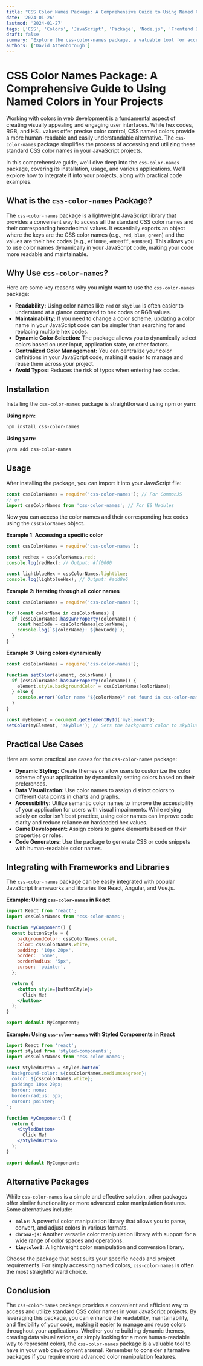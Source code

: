 ```yaml
---
title: "CSS Color Names Package: A Comprehensive Guide to Using Named Colors in Your Projects"
date: '2024-01-26'
lastmod: '2024-01-27'
tags: ['CSS', 'Colors', 'JavaScript', 'Package', 'Node.js', 'Frontend Development', 'Web Design']
draft: false
summary: "Explore the css-color-names package, a valuable tool for accessing and utilizing standard CSS color names in your JavaScript projects. Learn how to install, import, and use this package with practical examples and use cases."
authors: ['David Attenborough']
---
```


# CSS Color Names Package: A Comprehensive Guide to Using Named Colors in Your Projects

Working with colors in web development is a fundamental aspect of creating visually appealing and engaging user interfaces. While hex codes, RGB, and HSL values offer precise color control, CSS named colors provide a more human-readable and easily understandable alternative. The `css-color-names` package simplifies the process of accessing and utilizing these standard CSS color names in your JavaScript projects.

In this comprehensive guide, we'll dive deep into the `css-color-names` package, covering its installation, usage, and various applications. We'll explore how to integrate it into your projects, along with practical code examples.

## What is the `css-color-names` Package?

The `css-color-names` package is a lightweight JavaScript library that provides a convenient way to access all the standard CSS color names and their corresponding hexadecimal values. It essentially exports an object where the keys are the CSS color names (e.g., `red`, `blue`, `green`) and the values are their hex codes (e.g., `#ff0000`, `#0000ff`, `#008000`). This allows you to use color names dynamically in your JavaScript code, making your code more readable and maintainable.

## Why Use `css-color-names`?

Here are some key reasons why you might want to use the `css-color-names` package:

*   **Readability:** Using color names like `red` or `skyblue` is often easier to understand at a glance compared to hex codes or RGB values.
*   **Maintainability:** If you need to change a color scheme, updating a color name in your JavaScript code can be simpler than searching for and replacing multiple hex codes.
*   **Dynamic Color Selection:** The package allows you to dynamically select colors based on user input, application state, or other factors.
*   **Centralized Color Management:** You can centralize your color definitions in your JavaScript code, making it easier to manage and reuse them across your project.
*   **Avoid Typos:**  Reduces the risk of typos when entering hex codes.

## Installation

Installing the `css-color-names` package is straightforward using npm or yarn:

**Using npm:**

```bash
npm install css-color-names
```

**Using yarn:**

```bash
yarn add css-color-names
```

## Usage

After installing the package, you can import it into your JavaScript file:

```javascript
const cssColorNames = require('css-color-names'); // For CommonJS
// or
import cssColorNames from 'css-color-names'; // For ES Modules
```

Now you can access the color names and their corresponding hex codes using the `cssColorNames` object.

**Example 1: Accessing a specific color**

```javascript
const cssColorNames = require('css-color-names');

const redHex = cssColorNames.red;
console.log(redHex); // Output: #ff0000

const lightblueHex = cssColorNames.lightblue;
console.log(lightblueHex); // Output: #add8e6
```

**Example 2: Iterating through all color names**

```javascript
const cssColorNames = require('css-color-names');

for (const colorName in cssColorNames) {
  if (cssColorNames.hasOwnProperty(colorName)) {
    const hexCode = cssColorNames[colorName];
    console.log(`${colorName}: ${hexCode}`);
  }
}
```

**Example 3: Using colors dynamically**

```javascript
const cssColorNames = require('css-color-names');

function setColor(element, colorName) {
  if (cssColorNames.hasOwnProperty(colorName)) {
    element.style.backgroundColor = cssColorNames[colorName];
  } else {
    console.error(`Color name "${colorName}" not found in css-color-names.`);
  }
}

const myElement = document.getElementById('myElement');
setColor(myElement, 'skyblue'); // Sets the background color to skyblue (#add8e6)
```

## Practical Use Cases

Here are some practical use cases for the `css-color-names` package:

*   **Dynamic Styling:** Create themes or allow users to customize the color scheme of your application by dynamically setting colors based on their preferences.
*   **Data Visualization:** Use color names to assign distinct colors to different data points in charts and graphs.
*   **Accessibility:** Utilize semantic color names to improve the accessibility of your application for users with visual impairments.  While relying solely on color isn't best practice, using color names can improve code clarity and reduce reliance on hardcoded hex values.
*   **Game Development:** Assign colors to game elements based on their properties or roles.
*   **Code Generators:**  Use the package to generate CSS or code snippets with human-readable color names.

## Integrating with Frameworks and Libraries

The `css-color-names` package can be easily integrated with popular JavaScript frameworks and libraries like React, Angular, and Vue.js.

**Example: Using `css-color-names` in React**

```jsx
import React from 'react';
import cssColorNames from 'css-color-names';

function MyComponent() {
  const buttonStyle = {
    backgroundColor: cssColorNames.coral,
    color: cssColorNames.white,
    padding: '10px 20px',
    border: 'none',
    borderRadius: '5px',
    cursor: 'pointer',
  };

  return (
    <button style={buttonStyle}>
      Click Me!
    </button>
  );
}

export default MyComponent;
```

**Example: Using `css-color-names` with Styled Components in React**

```jsx
import React from 'react';
import styled from 'styled-components';
import cssColorNames from 'css-color-names';

const StyledButton = styled.button`
  background-color: ${cssColorNames.mediumseagreen};
  color: ${cssColorNames.white};
  padding: 10px 20px;
  border: none;
  border-radius: 5px;
  cursor: pointer;
`;

function MyComponent() {
  return (
    <StyledButton>
      Click Me!
    </StyledButton>
  );
}

export default MyComponent;
```

## Alternative Packages

While `css-color-names` is a simple and effective solution, other packages offer similar functionality or more advanced color manipulation features.  Some alternatives include:

*   **`color`:**  A powerful color manipulation library that allows you to parse, convert, and adjust colors in various formats.
*   **`chroma-js`:** Another versatile color manipulation library with support for a wide range of color spaces and operations.
*   **`tinycolor2`:**  A lightweight color manipulation and conversion library.

Choose the package that best suits your specific needs and project requirements.  For simply accessing named colors, `css-color-names` is often the most straightforward choice.

## Conclusion

The `css-color-names` package provides a convenient and efficient way to access and utilize standard CSS color names in your JavaScript projects. By leveraging this package, you can enhance the readability, maintainability, and flexibility of your code, making it easier to manage and reuse colors throughout your applications. Whether you're building dynamic themes, creating data visualizations, or simply looking for a more human-readable way to represent colors, the `css-color-names` package is a valuable tool to have in your web development arsenal.  Remember to consider alternative packages if you require more advanced color manipulation features.